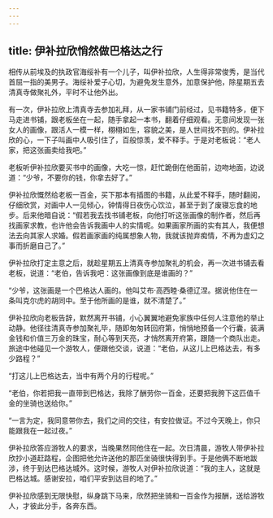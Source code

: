 ```yaml
---
---
---
```

title: 伊补拉欣悄然做巴格达之行
---




相传从前埃及的执政官海绥补有一个儿子，叫伊补拉欣，人生得非常俊秀，是当代首屈一指的美男子。海绥补爱子心切，为避免发生意外，加意保护他，除星期五去清真寺做聚礼外，平时不让他外出。

有一次，伊补拉欣上清真寺去参加礼拜，从一家书铺门前经过，见书籍特多，便下马走进书铺，跟老板坐在一起，随手拿起一本书，翻着仔细观看。无意间发现一张女人的画像，跟活人一模一样，栩栩如生，容貌之美，是人世间找不到的。伊补拉欣的心，一下子叫画中人吸引住了，百般惊羡，爱不释手。于是对老板说：“老人家，把这张画卖给我吧。”

老板听伊补拉欣要买书中的画像，大吃一惊，赶忙跪倒在他面前，边吻地面，边说道：“少爷，不要你的钱，你拿去好了。”

伊补拉欣慨然给老板一百金，买下那本有插图的书籍，从此爱不释手，随时翻阅，仔细欣赏，对画中人一见倾心，钟情得日夜伤心饮泣，甚至于到了废寝忘食的地步。后来他暗自说：“假若我去找书铺老板，向他打听这张画像的制作者，然后再找画家求教，也许他会告诉我画中人的实情呢。如果画家所画的实有其人，我便想法去向其家人求婚。假若画家画的纯属想象人物，我就该抛弃痴情，不再为虚幻之事而折磨自己了。”

伊补拉欣打定主意之后，就趁星期五上清真寺参加聚礼的机会，再一次进书铺去看老板，说道：“老伯，告诉我吧：这张画像到底是谁画的？”

“少爷，这张画是一个巴格达人画的。他叫艾布·高西睦·桑德辽涅。据说他住在一条叫克尔虎的胡同中。至于他所画的是谁，就不清楚了。”

伊补拉欣向老板告辞，默然离开书铺，小心翼翼地避免家族中任何人注意他的举止动静。他径往清真寺参加聚礼毕，随即匆匆转回府第，悄悄地预备一个行囊，装满金钱和价值三万金的珠宝，耐心等到天亮，才悄然离开府第，跟随一个商队出走。旅途中他碰见一个游牧人，便跟他交谈，说道：“老伯，从这儿上巴格达去，有多少路程？”

“打这儿上巴格达去，当中有两个月的行程呢。”

“老伯，你若把我一直带到巴格达，我除了酬劳你一百金，还要把我胯下这匹值千金的坐骑也送给你。”

“一言为定，我同意带你去，我们之间的交往，有安拉做证。不过今天晚上，你只能跟我在一起过夜。”

伊补拉欣答应游牧人的要求，当晚果然同他住在一起。次日清晨，游牧人带伊补拉欣抄小道赶路程，企图把他允许送他的那匹坐骑很快得到手。于是他俩不断地跋涉，终于到达巴格达城外。这时候，游牧人对伊补拉欣说道：“我的主人，这就是巴格达城。感谢安拉，咱们平安到达目的地了。”

伊补拉欣感到无限快慰，纵身跳下马来，欣然把坐骑和一百金作为报酬，送给游牧人，才彼此分手，各奔东西。